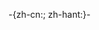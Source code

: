 -{zh-cn:{{editnotice
| header = 著作权警告！
| headerstyle = font-size: 120%;color:red
| text = '''注意！请不要在条目中加入'''《南京夜曲》的原文和任何语种的译文。原作詞者[[陳達儒]]卒于1992年，待2043年之后该作品才进入[[公有领域]]。请仔细阅读有关媒体文件合理使用的[[Wikipedia:合理使用准则|方针]]和[[Wikipedia:合理使用|指引]]，并协助改正违反规定的使用。
| textstyle = 
| image = [[File:Nocopyright.svg|80px|]]
}};
zh-hant:{{editnotice
| header = 著作權警告！
| headerstyle = font-size: 120%;color:red
| text = '''注意！請不要在條目中加入《南京夜曲》的原文和任何語種的譯文。原作詞者[[陳達儒]]卒于1992年，待2043年之後該作品才進入[[公有领域]]。請仔細閱讀有關媒體文件合理使用的[[Wikipedia:合理使用准则|方针]]和[[Wikipedia:合理使用|指引]]，並協助改正違反規定的使用。
| textstyle = 
| image = [[File:Nocopyright.svg|80px|]]
}}}-